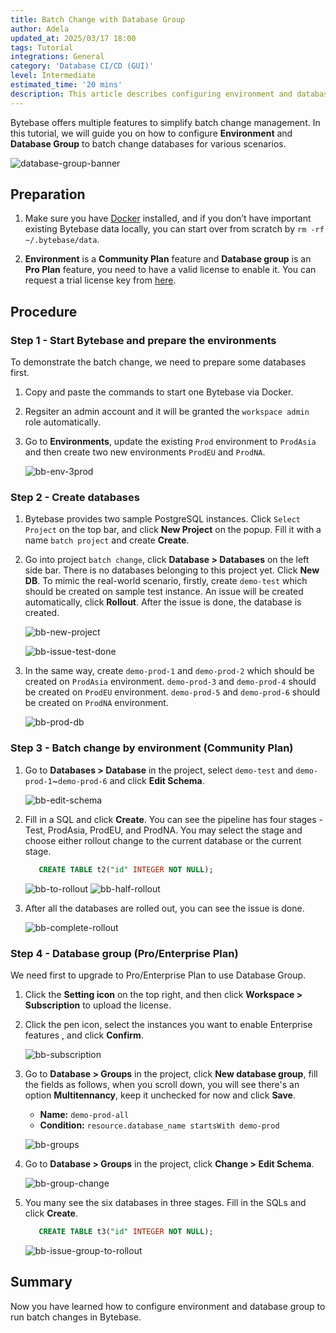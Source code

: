 ```yaml
---
title: Batch Change with Database Group
author: Adela
updated_at: 2025/03/17 18:00
tags: Tutorial
integrations: General
category: 'Database CI/CD (GUI)'
level: Intermediate
estimated_time: '20 mins'
description: This article describes configuring environment and database group to batch change databases.
---
```


Bytebase offers multiple features to simplify batch change management. In this tutorial, we will guide you on how to configure **Environment** and **Database Group** to batch change databases for various scenarios.

![database-group-banner](/content/docs/tutorials/batch-change-with-database-group/database-group-banner.webp)

## Preparation

1. Make sure you have [Docker](https://www.docker.com/) installed, and if you don’t have important existing Bytebase data locally, you can start over from scratch by `rm -rf ~/.bytebase/data`.

1. **Environment** is a **Community Plan** feature and **Database group** is an **Pro Plan** feature, you need to have a valid license to enable it. You can request a trial license key from [here](https://bytebase.com/pricing).

## Procedure

### Step 1 - Start Bytebase and prepare the environments

To demonstrate the batch change, we need to prepare some databases first.

1. Copy and paste the commands to start one Bytebase via Docker.

   <IncludeBlock url="/docs/get-started/install/terminal-docker-run-volume"></IncludeBlock>

1. Regsiter an admin account and it will be granted the `workspace admin` role automatically.

1. Go to **Environments**, update the existing `Prod` environment to `ProdAsia` and then create two new environments `ProdEU` and `ProdNA`.

   ![bb-env-3prod](/content/docs/tutorials/batch-change-with-database-group/bb-env-3prod.webp)

### Step 2 - Create databases

1. Bytebase provides two sample PostgreSQL instances. Click `Select Project` on the top bar, and click **New Project** on the popup. Fill it with a name `batch project` and create **Create**.

1. Go into project `batch change`, click **Database > Databases** on the left side bar. There is no databases belonging to this project yet. Click **New DB**. To mimic the real-world scenario, firstly, create `demo-test` which should be created on sample test instance. An issue will be created automatically, click **Rollout**. After the issue is done, the database is created.

   ![bb-new-project](/content/docs/tutorials/batch-change-with-database-group/bb-new-db-test.webp)

   ![bb-issue-test-done](/content/docs/tutorials/batch-change-with-database-group/bb-issue-test-done.webp)

1. In the same way, create `demo-prod-1` and `demo-prod-2` which should be created on `ProdAsia` environment. `demo-prod-3` and `demo-prod-4` should be created on `ProdEU` environment. `demo-prod-5` and `demo-prod-6` should be created on `ProdNA` environment.

   ![bb-prod-db](/content/docs/tutorials/batch-change-with-database-group/bb-prod-db.webp)

### Step 3 - Batch change by environment (Community Plan)

1. Go to **Databases > Database** in the project, select `demo-test` and `demo-prod-1`~`demo-prod-6` and click **Edit Schema**.

   ![bb-edit-schema](/content/docs/tutorials/batch-change-with-database-group/bb-edit-schema.webp)

1. Fill in a SQL and click **Create**. You can see the pipeline has four stages - Test, ProdAsia, ProdEU, and ProdNA. You may select the stage and choose either rollout change to the current database or the current stage.

   ```SQL
      CREATE TABLE t2("id" INTEGER NOT NULL);
   ```

   ![bb-to-rollout](/content/docs/tutorials/batch-change-with-database-group/bb-to-rollout.webp)
   ![bb-half-rollout](/content/docs/tutorials/batch-change-with-database-group/bb-half-rollout.webp)

1. After all the databases are rolled out, you can see the issue is done.

   ![bb-complete-rollout](/content/docs/tutorials/batch-change-with-database-group/bb-complete-rollout.webp)

### Step 4 - Database group (Pro/Enterprise Plan)

We need first to upgrade to Pro/Enterprise Plan to use Database Group.

1. Click the **Setting icon** on the top right, and then click **Workspace > Subscription** to upload the license.

1. Click the pen icon, select the instances you want to enable Enterprise features , and click **Confirm**.

   ![bb-subscription](/content/docs/tutorials/data-rollback/bb-subscription.webp)

1. Go to **Database > Groups** in the project, click **New database group**, fill the fields as follows, when you scroll down, you will see there's an option **Multitennancy**, keep it unchecked for now and click **Save**.

   - **Name:** `demo-prod-all`
   - **Condition:** `resource.database_name startsWith demo-prod`

   ![bb-groups](/content/docs/tutorials/batch-change-with-database-group/bb-groups.webp)

1. Go to **Database > Groups** in the project, click **Change > Edit Schema**.

   ![bb-group-change](/content/docs/tutorials/batch-change-with-database-group/bb-group-change.webp)

1. You many see the six databases in three stages. Fill in the SQLs and click **Create**.

   ```SQL
      CREATE TABLE t3("id" INTEGER NOT NULL);
   ```

   ![bb-issue-group-to-rollout](/content/docs/tutorials/batch-change-with-database-group/bb-issue-group-to-rollout.webp)

## Summary

Now you have learned how to configure environment and database group to run batch changes in Bytebase.
